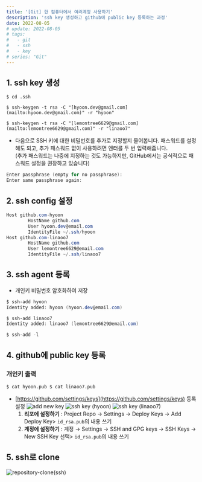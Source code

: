```yaml
---
title: '[Git] 한 컴퓨터에서 여러계정 사용하기'
description: 'ssh key 생성하고 github에 public key 등록하는 과정'
date: 2022-08-05
# update: 2022-08-05
# tags:
#   - git
#   - ssh
#   - key
# series: "Git"
---
```


## 1. ssh key 생성

`$ cd .ssh`

`$ ssh-keygen -t rsa -C "[hyoon.dev@gmail.com](mailto:hyoon.dev@gmail.com)" -r "hyoon"`

`$ ssh-keygen -t rsa -C "[lemontree6629@gmail.com](mailto:lemontree6629@gmail.com)" -r "linaoo7"`

- 다음으로 SSH 키에 대한 비밀번호를 추가로 지정할지 물어봅니다. 패스워드를 설정해도 되고, 추가 패스워드 없이 사용하려면 엔터를 두 번 입력해줍니다.<br/>
  (추가 패스워드는 나중에 지정하는 것도 가능하지만, GitHub에서는 공식적으로 패스워드 설정을 권장하고 있습니다)

```powershell
Enter passphrase (empty for no passphrase):
Enter same passphrase again:
```

## 2. ssh config 설정

```powershell
Host github.com-hyoon
        HostName github.com
        User hyoon.dev@email.com
        IdentityFile ~/.ssh/hyoon
Host github.com-linaoo7
        HostName github.com
        User lemontree6629@email.com
        IdentityFile ~/.ssh/linaoo7
```

## 3. ssh agent 등록

- 개인키 비밀번호 암호화하여 저장

```powershell
$ ssh-add hyoon
Identity added: hyoon (hyoon.dev@email.com)

$ ssh-add linaoo7
Identity added: linaoo7 (lemontree6629@email.com)

$ ssh-add -l
```

## 4. github에 public key 등록

### 개인키 출력

`$ cat hyoon.pub
 $ cat linaoo7.pub`

- [https://github.com/settings/keys](https://github.com/settings/keys) 등록설정
  ![add new key](</posts/git-ssh(1).png>)
  ![ssh key (hyoon)](</posts/git-ssh(2).png>)
  ![ssh key (linaoo7)](</posts/git-ssh(3).png>)
  1. **리포에 설정하기** : Project Repo → Settings → Deploy Keys → Add Deploy Key> `id_rsa.pub`의 내용 쓰기
  2. **계정에 설정하기** : 계정 → Settings → SSH and GPG keys → SSH Keys → New SSH Key 선택> `id_rsa.pub`의 내용 쓰기

## 5. ssh로 clone

![repository-clone(ssh)](</posts/git-ssh(4).png>)
